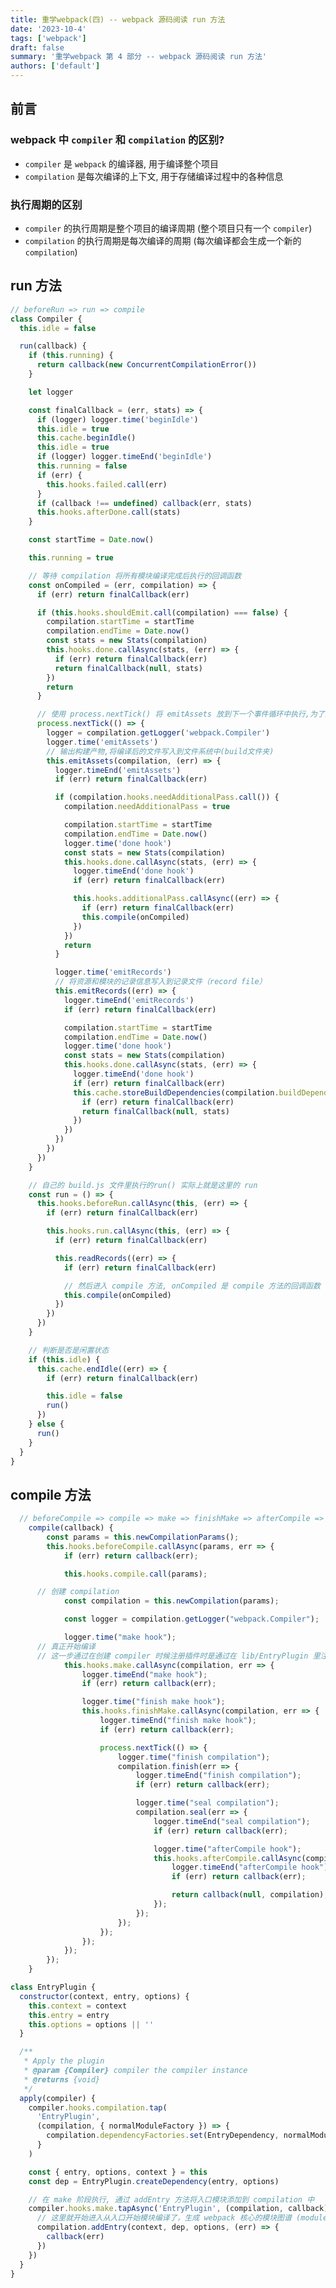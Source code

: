 ```yaml
---
title: 重学webpack(四) -- webpack 源码阅读 run 方法
date: '2023-10-4'
tags: ['webpack']
draft: false
summary: '重学webpack 第 4 部分 -- webpack 源码阅读 run 方法'
authors: ['default']
---
```



<TOCInline toc={props.toc} exclude="Overview" toHeading={4} />

## 前言

### webpack 中 `compiler` 和 `compilation` 的区别?

- `compiler` 是 `webpack` 的编译器, 用于编译整个项目
- `compilation` 是每次编译的上下文, 用于存储编译过程中的各种信息

### 执行周期的区别

- `compiler` 的执行周期是整个项目的编译周期 (整个项目只有一个 `compiler`)
- `compilation` 的执行周期是每次编译的周期 (每次编译都会生成一个新的 `compilation`)

## run 方法

```js showLineNumbers {1,30,45,49,74,96,107,114}
// beforeRun => run => compile
class Compiler {
  this.idle = false

  run(callback) {
    if (this.running) {
      return callback(new ConcurrentCompilationError())
    }

    let logger

    const finalCallback = (err, stats) => {
      if (logger) logger.time('beginIdle')
      this.idle = true
      this.cache.beginIdle()
      this.idle = true
      if (logger) logger.timeEnd('beginIdle')
      this.running = false
      if (err) {
        this.hooks.failed.call(err)
      }
      if (callback !== undefined) callback(err, stats)
      this.hooks.afterDone.call(stats)
    }

    const startTime = Date.now()

    this.running = true

    // 等待 compilation 将所有模块编译完成后执行的回调函数
    const onCompiled = (err, compilation) => {
      if (err) return finalCallback(err)

      if (this.hooks.shouldEmit.call(compilation) === false) {
        compilation.startTime = startTime
        compilation.endTime = Date.now()
        const stats = new Stats(compilation)
        this.hooks.done.callAsync(stats, (err) => {
          if (err) return finalCallback(err)
          return finalCallback(null, stats)
        })
        return
      }

      // 使用 process.nextTick() 将 emitAssets 放到下一个事件循环中执行,为了防止阻塞
      process.nextTick(() => {
        logger = compilation.getLogger('webpack.Compiler')
        logger.time('emitAssets')
        // 输出构建产物,将编译后的文件写入到文件系统中(build文件夹)
        this.emitAssets(compilation, (err) => {
          logger.timeEnd('emitAssets')
          if (err) return finalCallback(err)

          if (compilation.hooks.needAdditionalPass.call()) {
            compilation.needAdditionalPass = true

            compilation.startTime = startTime
            compilation.endTime = Date.now()
            logger.time('done hook')
            const stats = new Stats(compilation)
            this.hooks.done.callAsync(stats, (err) => {
              logger.timeEnd('done hook')
              if (err) return finalCallback(err)

              this.hooks.additionalPass.callAsync((err) => {
                if (err) return finalCallback(err)
                this.compile(onCompiled)
              })
            })
            return
          }

          logger.time('emitRecords')
          // 将资源和模块的记录信息写入到记录文件（record file）
          this.emitRecords((err) => {
            logger.timeEnd('emitRecords')
            if (err) return finalCallback(err)

            compilation.startTime = startTime
            compilation.endTime = Date.now()
            logger.time('done hook')
            const stats = new Stats(compilation)
            this.hooks.done.callAsync(stats, (err) => {
              logger.timeEnd('done hook')
              if (err) return finalCallback(err)
              this.cache.storeBuildDependencies(compilation.buildDependencies, (err) => {
                if (err) return finalCallback(err)
                return finalCallback(null, stats)
              })
            })
          })
        })
      })
    }

    // 自己的 build.js 文件里执行的run() 实际上就是这里的 run
    const run = () => {
      this.hooks.beforeRun.callAsync(this, (err) => {
        if (err) return finalCallback(err)

        this.hooks.run.callAsync(this, (err) => {
          if (err) return finalCallback(err)

          this.readRecords((err) => {
            if (err) return finalCallback(err)

            // 然后进入 compile 方法, onCompiled 是 compile 方法的回调函数 (编译完成后执行的回调函数)
            this.compile(onCompiled)
          })
        })
      })
    }

    // 判断是否是闲置状态
    if (this.idle) {
      this.cache.endIdle((err) => {
        if (err) return finalCallback(err)

        this.idle = false
        run()
      })
    } else {
      run()
    }
  }
}
```

## compile 方法

```js showLineNumbers {1,9,15-16}
  // beforeCompile => compile => make => finishMake => afterCompile => done
	compile(callback) {
		const params = this.newCompilationParams();
		this.hooks.beforeCompile.callAsync(params, err => {
			if (err) return callback(err);

			this.hooks.compile.call(params);

      // 创建 compilation
			const compilation = this.newCompilation(params);

			const logger = compilation.getLogger("webpack.Compiler");

			logger.time("make hook");
      // 真正开始编译
      // 这一步通过在创建 compiler 时候注册插件时是通过在 lib/EntryPlugin 里注册的 apply 方法注册的，所以执行 make.callAsync 就会触发,具体源码看下一段代码
			this.hooks.make.callAsync(compilation, err => {
				logger.timeEnd("make hook");
				if (err) return callback(err);

				logger.time("finish make hook");
				this.hooks.finishMake.callAsync(compilation, err => {
					logger.timeEnd("finish make hook");
					if (err) return callback(err);

					process.nextTick(() => {
						logger.time("finish compilation");
						compilation.finish(err => {
							logger.timeEnd("finish compilation");
							if (err) return callback(err);

							logger.time("seal compilation");
							compilation.seal(err => {
								logger.timeEnd("seal compilation");
								if (err) return callback(err);

								logger.time("afterCompile hook");
								this.hooks.afterCompile.callAsync(compilation, err => {
									logger.timeEnd("afterCompile hook");
									if (err) return callback(err);

									return callback(null, compilation);
								});
							});
						});
					});
				});
			});
		});
	}
```

```js showLineNumbers {24,26}
class EntryPlugin {
  constructor(context, entry, options) {
    this.context = context
    this.entry = entry
    this.options = options || ''
  }

  /**
   * Apply the plugin
   * @param {Compiler} compiler the compiler instance
   * @returns {void}
   */
  apply(compiler) {
    compiler.hooks.compilation.tap(
      'EntryPlugin',
      (compilation, { normalModuleFactory }) => {
        compilation.dependencyFactories.set(EntryDependency, normalModuleFactory)
      }
    )

    const { entry, options, context } = this
    const dep = EntryPlugin.createDependency(entry, options)

    // 在 make 阶段执行, 通过 addEntry 方法将入口模块添加到 compilation 中
    compiler.hooks.make.tapAsync('EntryPlugin', (compilation, callback) => {
      // 这里就开始进入从入口开始模块编译了，生成 webpack 核心的模块图谱 (moduleGraph)
      compilation.addEntry(context, dep, options, (err) => {
        callback(err)
      })
    })
  }
}
```
